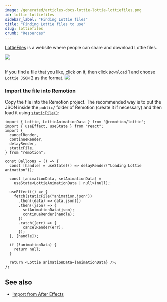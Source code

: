 ```yaml
---
image: /generated/articles-docs-lottie-lottie-lottiefiles.png
id: lottie-lottiefiles
sidebar_label: "Finding Lottie files"
title: "Finding Lottie files to use"
slug: lottiefiles
crumb: "Resources"
---
```



[LottieFiles](https://lottiefiles.com) is a website where people can share and download Lottie files.

<img src="/img/lottie/lottiefiles.png" />

<br/>
<br/>

If you find a file that you like, click on it, then click `Download` <InlineStep>1</InlineStep> and choose `Lottie JSON` <InlineStep>2</InlineStep> as the format.
<img src="/img/lottie/lottiefiles-instructions.png" />

### Import the file into Remotion

Copy the file into the Remotion project. The recommended way is to put the JSON inside the `public/` folder of Remotion (create it if necessary) and then load it using [`staticFile()`](/docs/staticfile):

```tsx twoslash title="Animation.tsx"
import { Lottie, LottieAnimationData } from "@remotion/lottie";
import { useEffect, useState } from "react";
import {
  cancelRender,
  continueRender,
  delayRender,
  staticFile,
} from "remotion";

const Balloons = () => {
  const [handle] = useState(() => delayRender("Loading Lottie animation"));

  const [animationData, setAnimationData] =
    useState<LottieAnimationData | null>(null);

  useEffect(() => {
    fetch(staticFile("animation.json"))
      .then((data) => data.json())
      .then((json) => {
        setAnimationData(json);
        continueRender(handle);
      })
      .catch((err) => {
        cancelRender(err);
      });
  }, [handle]);

  if (!animationData) {
    return null;
  }

  return <Lottie animationData={animationData} />;
};
```

## See also

- [Import from After Effects](/docs/after-effects)
